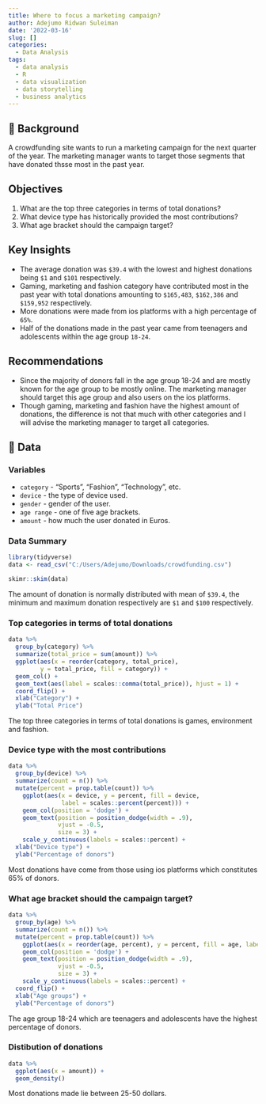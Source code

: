 ```yaml
---
title: Where to focus a marketing campaign?
author: Adejumo Ridwan Suleiman
date: '2022-03-16'
slug: []
categories:
  - Data Analysis
tags:
  - data analysis
  - R
  - data visualization
  - data storytelling
  - business analytics
---
```


## 📖 Background
A crowdfunding site wants to run a marketing campaign for the next quarter of the year. The marketing manager wants to target those segments that have donated thsse most in the past year. 

## Objectives
1. What are the top three categories in terms of total donations? 
2. What device type has historically provided the most contributions? 
3. What age bracket should the campaign target?

## Key Insights
- The average donation was `$39.4` with the lowest and highest donations being `$1` and `$101` respectively. 
- Gaming, marketing and fashion category have contributed most in the past year with total donations amounting to `$165,483`, `$162,386` and `$159,952` respectively. 
- More donations were made from ios platforms with a high percentage of `65%`.
- Half of the donations made in the past year came from teenagers and adolescents within the age group `18-24`.

## Recommendations
- Since the majority of donors fall in the age group 18-24 and are mostly known for the age group to be mostly online. The marketing manager should target this age group and also users on the ios platforms.  
- Though gaming, marketing and fashion have the highest amount of donations, the difference is not that much with other categories and I will advise the marketing manager to target all categories.

## 💾 Data

### Variables
- `category` - "Sports", "Fashion", "Technology", etc.
- `device` - the type of device used.
- `gender` - gender of the user.
- `age range` - one of five age brackets.
- `amount` - how much the user donated in Euros.

### Data Summary
```r
library(tidyverse)
data <- read_csv("C:/Users/Adejumo/Downloads/crowdfunding.csv")

skimr::skim(data)
```
The amount of donation is normally distributed with mean of `$39.4`, the minimum and maximum donation respectively are `$1` and `$100` respectively. 

### Top categories in terms of total donations
```r
data %>% 
  group_by(category) %>% 
  summarize(total_price = sum(amount)) %>% 
  ggplot(aes(x = reorder(category, total_price),
         y = total_price, fill = category)) +
  geom_col() +
  geom_text(aes(label = scales::comma(total_price)), hjust = 1) +
  coord_flip() +
  xlab("Category") +
  ylab("Total Price")
```
The top three categories in terms of total donations is games, environment and fashion. 

### Device type with the most contributions
```r
data %>% 
  group_by(device) %>% 
  summarize(count = n()) %>%
  mutate(percent = prop.table(count)) %>% 
    ggplot(aes(x = device, y = percent, fill = device, 
               label = scales::percent(percent))) + 
    geom_col(position = 'dodge') + 
    geom_text(position = position_dodge(width = .9),
              vjust = -0.5,
              size = 3) + 
    scale_y_continuous(labels = scales::percent) +
  xlab("Device type") +
  ylab("Percentage of donors")
```
Most donations have come from those using ios platforms which constitutes 65% of donors.

### What age bracket should the campaign target?
```r
data %>% 
  group_by(age) %>% 
  summarize(count = n()) %>%
  mutate(percent = prop.table(count)) %>% 
    ggplot(aes(x = reorder(age, percent), y = percent, fill = age, label = scales::percent(percent))) + 
    geom_col(position = 'dodge') + 
    geom_text(position = position_dodge(width = .9),
              vjust = -0.5,
              size = 3) + 
    scale_y_continuous(labels = scales::percent) +
  coord_flip() +
  xlab("Age groups") +
  ylab("Percentage of donors")
```
The age group 18-24 which are teenagers and adolescents have the highest percentage of donors.

### Distibution of donations
```r
data %>%
  ggplot(aes(x = amount)) +
  geom_density()
```
Most donations made lie between 25-50 dollars.




